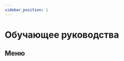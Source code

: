 ```yaml
---
sidebar_position: 1
---
```


# Обучающeе руководства


## Меню

<Card
  title="Язык программирования С"
  description="Базовое обучающее руководство по языку Си"
  to="./С/Обучающее%20руководство%20по%20С/intro"
/>
